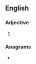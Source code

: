 ==English==

===Adjective===
{{head|en|adjective comparative form}}

# {{en-comparative of|spendy}}

===Anagrams===
* {{anagrams|en|a=deeinprs|Serendip|red pines}}
